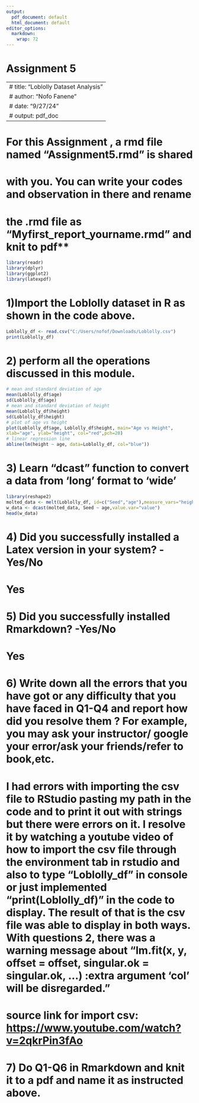 ---
output:
  pdf_document: default
  html_document: default
editor_options: 
  markdown: 
    wrap: 72
---

# Assignment 5

---
# title: "Loblolly Dataset Analysis"
# author: "Nofo Fanene" 
# date: "9/27/24"
# output: pdf_doc 
---

# For this Assignment , a rmd file named "Assignment5.rmd" is shared

# with you. You can write your codes and observation in there and rename

# the .rmd file as "Myfirst_report_yourname.rmd" and knit to pdf\*\*

```{r}
library(readr) 
library(dplyr) 
library(ggplot2) 
library(latexpdf) 
```

# 1)Import the Loblolly dataset in R as shown in the code above.

```{r}
Loblolly_df <- read.csv("C:/Users/nofof/Downloads/Loblolly.csv")
print(Loblolly_df)
```

# 2) perform all the operations discussed in this module.

```{r}
# mean and standard deviation of age 
mean(Loblolly_df$age)
sd(Loblolly_df$age)
# mean and standard deviation of height
mean(Loblolly_df$height)
sd(Loblolly_df$height) 
# plot of age vs height
plot(Loblolly_df$age, Loblolly_df$height, main="Age vs Height",
xlab="age", ylab="height", col="red",pch=20) 
# linear regression line
abline(lm(height ~ age, data=Loblolly_df, col="blue")) 
```

# 3) Learn "dcast" function to convert a data from 'long' format to 'wide' 

```{r format and apply to the 'molted' dataset discussed above}
library(reshape2)
molted_data <- melt(Loblolly_df, id=c("Seed","age"),measure_vars="height") 
w_data <- dcast(molted_data, Seed ~ age,value.var="value") 
head(w_data) 
```

# 4) Did you successfully installed a Latex version in your system? -Yes/No

# Yes

# 5) Did you successfully installed Rmarkdown? -Yes/No

# Yes

# 6) Write down all the errors that you have got or any difficulty that you have faced in Q1-Q4 and report how did you resolve them ? For example, you may ask your instructor/ google your error/ask your friends/refer to book,etc.

# I had errors with importing the csv file to RStudio pasting my path in the code and to print it out with strings but there were errors on it. I resolve it by watching a youtube video of how to import the csv file through the environment tab in rstudio and also to type "Loblolly_df" in console or just implemented "print(Loblolly_df)" in the code to display. The result of that is the csv file was able to display in both ways. With questions 2, there was a warning message about "lm.fit(x, y, offset = offset, singular.ok = singular.ok, ...) :extra argument ‘col’ will be disregarded."

# source link for import csv: <https://www.youtube.com/watch?v=2qkrPin3fAo>

# 7) Do Q1-Q6 in Rmarkdown and knit it to a pdf and name it as instructed above.
